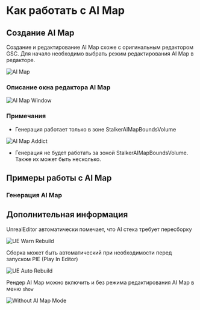 # Как работать с AI Map

## Создание AI Map
Создание и редактирование AI Map схоже с оригинальным редактором GSC. Для начало необходимо выбрать режим редактирования AI Map в редакторе.

![AI Map](./ai-map.ru/img/ai-map.png)

### Описание окна редактора AI Map

![AI Map Window](./ai-map.ru/img/ai-map-window.png)

### Примечания

- Генерация работает только в зоне StalkerAIMapBoundsVolume

![AI Map Addict](./ai-map.ru/img/ai-map-addict.png)
* Генерация не будет работать за зоной StalkerAIMapBoundsVolume. Также их может быть несколько.

## Примеры работы с AI Map

### Генерация AI Map

<Youtube code="aqi7WYrc2XE" />

## Дополнительная информация

UnrealEditor автоматически помечает, что AI стека требует пересборку

![UE Warn Rebuild](./ai-map.ru/img/ue-warn-rebuild.png)

Сборка может быть автоматический при необходимости перед запуском PIE (Play In Editor)

![UE Auto Rebuild](./ai-map.ru/img/ue-auto-build.png)

Рендер AI Map можно включить и без режима редактирования AI Map в меню `show`

![Without AI Map Mode](./ai-map.ru/img/without-aimap-mode.png)
